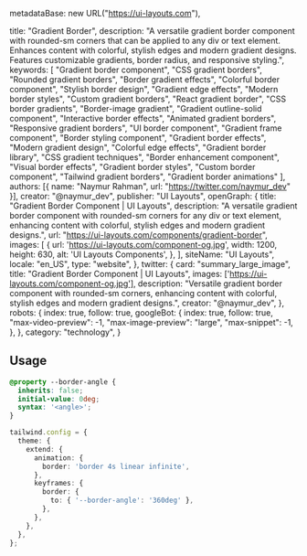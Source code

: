   metadataBase: new URL("https://ui-layouts.com"),

  title: "Gradient Border",
  description: "A versatile gradient border component with rounded-sm corners that can be applied to any div or text element. Enhances content with colorful, stylish edges and modern gradient designs. Features customizable gradients, border radius, and responsive styling.",
  keywords: [
    "Gradient border component",
    "CSS gradient borders",
    "Rounded gradient borders",
    "Border gradient effects",
    "Colorful border component",
    "Stylish border design",
    "Gradient edge effects",
    "Modern border styles",
    "Custom gradient borders",
    "React gradient border",
    "CSS border gradients",
    "Border-image gradient",
    "Gradient outline-solid component",
    "Interactive border effects",
    "Animated gradient borders",
    "Responsive gradient borders",
    "UI border component",
    "Gradient frame component",
    "Border styling component",
    "Gradient border effects",
    "Modern gradient design",
    "Colorful edge effects",
    "Gradient border library",
    "CSS gradient techniques",
    "Border enhancement component",
    "Visual border effects",
    "Gradient border styles",
    "Custom border component",
    "Tailwind gradient borders",
    "Gradient border animations"
  ],
  authors: [{ name: "Naymur Rahman", url: "https://twitter.com/naymur_dev" }],
  creator: "@naymur_dev",
  publisher: "UI Layouts",
  openGraph: {
    title: "Gradient Border Component | UI Layouts",
    description: "A versatile gradient border component with rounded-sm corners for any div or text element, enhancing content with colorful, stylish edges and modern gradient designs.",
    url: "https://ui-layouts.com/components/gradient-border",
    images: [
      {
        url: 'https://ui-layouts.com/component-og.jpg',
        width: 1200,
        height: 630,
        alt: 'UI Layouts Components',
      },
    ],
    siteName: "UI Layouts",
    locale: "en_US",
    type: "website",
  },
  twitter: {
    card: "summary_large_image",
    title: "Gradient Border Component | UI Layouts",
    images: ['https://ui-layouts.com/component-og.jpg'],
    description: "Versatile gradient border component with rounded-sm corners, enhancing content with colorful, stylish edges and modern gradient designs.",
    creator: "@naymur_dev",
  },
  robots: {
    index: true,
    follow: true,
    googleBot: {
      index: true,
      follow: true,
      "max-video-preview": -1,
      "max-image-preview": "large",
      "max-snippet": -1,
    },
  },
  category: "technology",
}

<ComponentCodePreview name='gradient-border' hasReTrigger />

## Usage

```css global.css
@property --border-angle {
  inherits: false;
  initial-value: 0deg;
  syntax: '<angle>';
}
```

```ts tailwind.config.ts
tailwind.config = {
  theme: {
    extend: {
      animation: {
        border: 'border 4s linear infinite',
      },
      keyframes: {
        border: {
          to: { '--border-angle': '360deg' },
        },
      },
    },
  },
};
```
